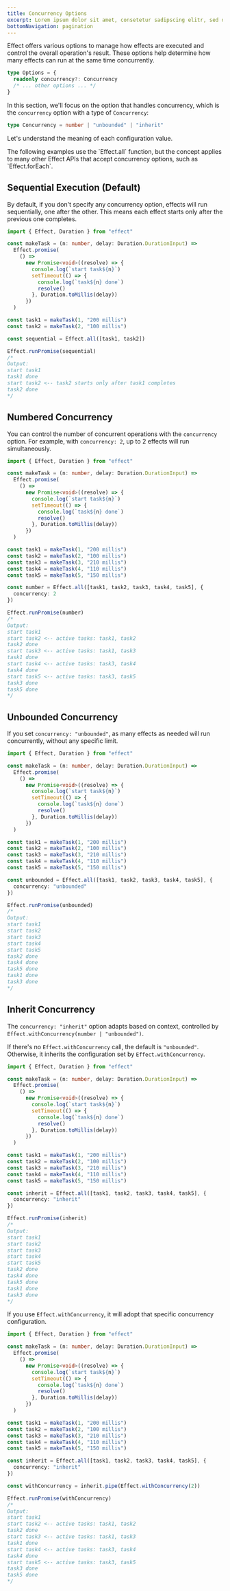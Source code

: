 ```yaml
---
title: Concurrency Options
excerpt: Lorem ipsum dolor sit amet, consetetur sadipscing elitr, sed diam nonumy eirmod tempor invidunt ut labore.
bottomNavigation: pagination
---
```


Effect offers various options to manage how effects are executed and control the overall operation's result. These options help determine how many effects can run at the same time concurrently.

```ts
type Options = {
  readonly concurrency?: Concurrency
  /* ... other options ... */
}
```

In this section, we'll focus on the option that handles concurrency, which is the `concurrency` option with a type of `Concurrency`:

```ts
type Concurrency = number | "unbounded" | "inherit"
```

Let's understand the meaning of each configuration value.

<Info>
  The following examples use the `Effect.all` function, but the concept
  applies to many other Effect APIs that accept concurrency options, such as
  `Effect.forEach`.
</Info>

## Sequential Execution (Default)

By default, if you don't specify any concurrency option, effects will run sequentially, one after the other. This means each effect starts only after the previous one completes.

```ts twoslash
import { Effect, Duration } from "effect"

const makeTask = (n: number, delay: Duration.DurationInput) =>
  Effect.promise(
    () =>
      new Promise<void>((resolve) => {
        console.log(`start task${n}`)
        setTimeout(() => {
          console.log(`task${n} done`)
          resolve()
        }, Duration.toMillis(delay))
      })
  )

const task1 = makeTask(1, "200 millis")
const task2 = makeTask(2, "100 millis")

const sequential = Effect.all([task1, task2])

Effect.runPromise(sequential)
/*
Output:
start task1
task1 done
start task2 <-- task2 starts only after task1 completes
task2 done
*/
```

## Numbered Concurrency

You can control the number of concurrent operations with the `concurrency` option. For example, with `concurrency: 2`, up to 2 effects will run simultaneously.

```ts twoslash
import { Effect, Duration } from "effect"

const makeTask = (n: number, delay: Duration.DurationInput) =>
  Effect.promise(
    () =>
      new Promise<void>((resolve) => {
        console.log(`start task${n}`)
        setTimeout(() => {
          console.log(`task${n} done`)
          resolve()
        }, Duration.toMillis(delay))
      })
  )

const task1 = makeTask(1, "200 millis")
const task2 = makeTask(2, "100 millis")
const task3 = makeTask(3, "210 millis")
const task4 = makeTask(4, "110 millis")
const task5 = makeTask(5, "150 millis")

const number = Effect.all([task1, task2, task3, task4, task5], {
  concurrency: 2
})

Effect.runPromise(number)
/*
Output:
start task1
start task2 <-- active tasks: task1, task2
task2 done
start task3 <-- active tasks: task1, task3
task1 done
start task4 <-- active tasks: task3, task4
task4 done
start task5 <-- active tasks: task3, task5
task3 done
task5 done
*/
```

## Unbounded Concurrency

If you set `concurrency: "unbounded"`, as many effects as needed will run concurrently, without any specific limit.

```ts twoslash
import { Effect, Duration } from "effect"

const makeTask = (n: number, delay: Duration.DurationInput) =>
  Effect.promise(
    () =>
      new Promise<void>((resolve) => {
        console.log(`start task${n}`)
        setTimeout(() => {
          console.log(`task${n} done`)
          resolve()
        }, Duration.toMillis(delay))
      })
  )

const task1 = makeTask(1, "200 millis")
const task2 = makeTask(2, "100 millis")
const task3 = makeTask(3, "210 millis")
const task4 = makeTask(4, "110 millis")
const task5 = makeTask(5, "150 millis")

const unbounded = Effect.all([task1, task2, task3, task4, task5], {
  concurrency: "unbounded"
})

Effect.runPromise(unbounded)
/*
Output:
start task1
start task2
start task3
start task4
start task5
task2 done
task4 done
task5 done
task1 done
task3 done
*/
```

## Inherit Concurrency

The `concurrency: "inherit"` option adapts based on context, controlled by `Effect.withConcurrency(number | "unbounded")`.

If there's no `Effect.withConcurrency` call, the default is `"unbounded"`. Otherwise, it inherits the configuration set by `Effect.withConcurrency`.

```ts twoslash
import { Effect, Duration } from "effect"

const makeTask = (n: number, delay: Duration.DurationInput) =>
  Effect.promise(
    () =>
      new Promise<void>((resolve) => {
        console.log(`start task${n}`)
        setTimeout(() => {
          console.log(`task${n} done`)
          resolve()
        }, Duration.toMillis(delay))
      })
  )

const task1 = makeTask(1, "200 millis")
const task2 = makeTask(2, "100 millis")
const task3 = makeTask(3, "210 millis")
const task4 = makeTask(4, "110 millis")
const task5 = makeTask(5, "150 millis")

const inherit = Effect.all([task1, task2, task3, task4, task5], {
  concurrency: "inherit"
})

Effect.runPromise(inherit)
/*
Output:
start task1
start task2
start task3
start task4
start task5
task2 done
task4 done
task5 done
task1 done
task3 done
*/
```

If you use `Effect.withConcurrency`, it will adopt that specific concurrency configuration.

```ts twoslash
import { Effect, Duration } from "effect"

const makeTask = (n: number, delay: Duration.DurationInput) =>
  Effect.promise(
    () =>
      new Promise<void>((resolve) => {
        console.log(`start task${n}`)
        setTimeout(() => {
          console.log(`task${n} done`)
          resolve()
        }, Duration.toMillis(delay))
      })
  )

const task1 = makeTask(1, "200 millis")
const task2 = makeTask(2, "100 millis")
const task3 = makeTask(3, "210 millis")
const task4 = makeTask(4, "110 millis")
const task5 = makeTask(5, "150 millis")

const inherit = Effect.all([task1, task2, task3, task4, task5], {
  concurrency: "inherit"
})

const withConcurrency = inherit.pipe(Effect.withConcurrency(2))

Effect.runPromise(withConcurrency)
/*
Output:
start task1
start task2 <-- active tasks: task1, task2
task2 done
start task3 <-- active tasks: task1, task3
task1 done
start task4 <-- active tasks: task3, task4
task4 done
start task5 <-- active tasks: task3, task5
task3 done
task5 done
*/
```
